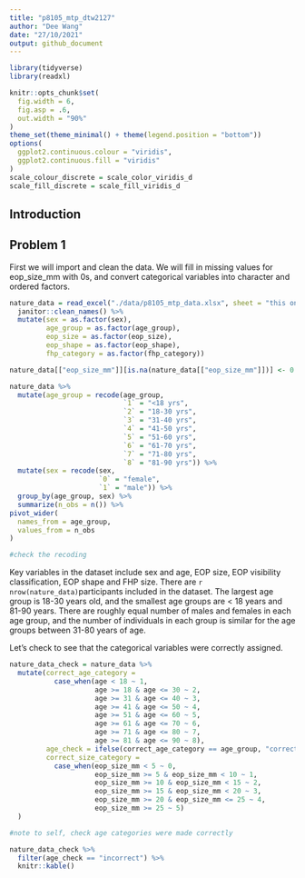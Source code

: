 ```yaml
---
title: "p8105_mtp_dtw2127"
author: "Dee Wang"
date: "27/10/2021"
output: github_document
---
```


```r
library(tidyverse)
library(readxl)

knitr::opts_chunk$set(
  fig.width = 6,
  fig.asp = .6,
  out.width = "90%"
)
theme_set(theme_minimal() + theme(legend.position = "bottom"))
options(
  ggplot2.continuous.colour = "viridis",
  ggplot2.continuous.fill = "viridis"
)
scale_colour_discrete = scale_color_viridis_d
scale_fill_discrete = scale_fill_viridis_d

```

## Introduction 

## Problem 1 
First we will import and clean the data. We will fill in missing values for eop_size_mm with 0s, and convert categorical variables into character and ordered factors. 

```r
nature_data = read_excel("./data/p8105_mtp_data.xlsx", sheet = "this one", skip = 8) %>%
  janitor::clean_names() %>% 
  mutate(sex = as.factor(sex),
         age_group = as.factor(age_group),
         eop_size = as.factor(eop_size), 
         eop_shape = as.factor(eop_shape),
         fhp_category = as.factor(fhp_category))

nature_data[["eop_size_mm"]][is.na(nature_data[["eop_size_mm"]])] <- 0 

nature_data %>% 
  mutate(age_group = recode(age_group,
                            `1` = "<18 yrs",
                            `2` = "18-30 yrs", 
                            `3` = "31-40 yrs",
                            `4` = "41-50 yrs",
                            `5` = "51-60 yrs",
                            `6` = "61-70 yrs",
                            `7` = "71-80 yrs",
                            `8` = "81-90 yrs")) %>%
  mutate(sex = recode(sex, 
                      `0` = "female",
                      `1` = "male")) %>% 
  group_by(age_group, sex) %>%
  summarize(n_obs = n()) %>%
pivot_wider(
  names_from = age_group,
  values_from = n_obs
) 

#check the recoding
```

Key variables in the dataset include sex and age, EOP size, EOP visibility classification, EOP shape and FHP size. There are `r nrow(nature_data)`participants included in the dataset. The largest age group is 18-30 years old, and the smallest age groups are < 18 years and 81-90 years. There are roughly equal number of males and females in each age group, and the number of individuals in each group is similar for the age groups between 31-80 years of age.  

Let's check to see that the categorical variables were correctly assigned. 

```r

nature_data_check = nature_data %>% 
  mutate(correct_age_category = 
           case_when(age < 18 ~ 1,
                     age >= 18 & age <= 30 ~ 2, 
                     age >= 31 & age <= 40 ~ 3, 
                     age >= 41 & age <= 50 ~ 4, 
                     age >= 51 & age <= 60 ~ 5, 
                     age >= 61 & age <= 70 ~ 6, 
                     age >= 71 & age <= 80 ~ 7, 
                     age >= 81 & age <= 90 ~ 8), 
         age_check = ifelse(correct_age_category == age_group, "correct", "incorrect"), 
         correct_size_category = 
           case_when(eop_size_mm < 5 ~ 0, 
                     eop_size_mm >= 5 & eop_size_mm < 10 ~ 1, 
                     eop_size_mm >= 10 & eop_size_mm < 15 ~ 2, 
                     eop_size_mm >= 15 & eop_size_mm < 20 ~ 3,
                     eop_size_mm >= 20 & eop_size_mm <= 25 ~ 4,
                     eop_size_mm >= 25 ~ 5)
  ) 

#note to self, check age categories were made correctly 

nature_data_check %>% 
  filter(age_check == "incorrect") %>% 
  knitr::kable()

```



